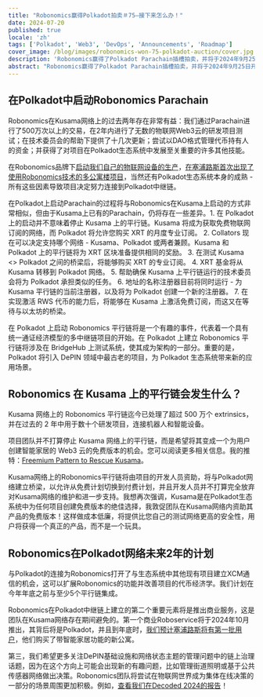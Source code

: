 ```yaml
---
title: "Robonomics赢得Polkadot拍卖＃75–接下来怎么办！"
date: 2024-07-20
published: true
locale: 'zh'
tags: ['Polkadot', 'Web3', 'DevOps', 'Announcements', 'Roadmap']
cover_image: /blog/images/robonomics-won-75-polkadot-auction/cover.jpg
description: 'Robonomics赢得了Polkadot Parachain插槽拍卖，并将于2024年9月25日开始连接到Polkadot中继链。以下是启动计划，Kusama网络上的Parachain将发生什么以及我们在接下来的2年内租用插槽期间的目标。'
abstract: "Robonomics赢得了Polkadot Parachain插槽拍卖，并将于2024年9月25日开始连接到Polkadot中继链。以下是（1）启动计划，（2）Kusama网络上的Parachain将发生什么，以及（3）我们在接下来的2年内租用插槽期间的目标。"
---
```


## 在Polkadot中启动Robonomics Parachain

Robonomics在Kusama网络上的过去两年存在非常有益：我们通过Parachain进行了500万次以上的交易，在2年内进行了无数的物联网Web3云的研发项目测试；在技术委员会的帮助下提供了十几次更新；尝试以DAO格式管理代币持有人的资金；并获得了对项目在Polkadot生态系统中发展至关重要的许多其他技能。

在Robonomics品牌下[启动我们自己的物联网设备的生产](https://x.com/RobonomicsHW)，[在塞浦路斯首次出现了使用Robonomics技术的多公寓楼项目](https://robonomics.network/blog/cyprus-residence-with-home-assistant/)，当然还有Polkadot生态系统本身的成熟 - 所有这些因素导致项目决定努力连接到Polkadot中继链。

在Polkadot上启动Parachain的过程将与Robonomics在Kusama上启动的方式非常相似，但由于Kusama上已有的Parachain，仍将存在一些差异。1. 在 Polkadot 上的启动并不意味着停止 Kusama 上的平行链。Kusama 将成为获取免费物联网订阅的网络，而 Polkadot 将允许您购买 XRT 的月度专业订阅。
2. Collators 现在可以决定支持哪个网络 - Kusama、Polkadot 或两者兼顾。Kusama 和 Polkadot 上的平行链将为 XRT 区块准备提供相同的奖励。
3. 在测试 Kusama \<\> Polkadot 之间的桥梁后，将能够购买 XRT 的专业订阅。
4. XRT 基金将从 Kusama 转移到 Polkadot 网络。
5. 帮助确保 Kusama 上平行链运行的技术委员会将为 Polkadot 承担类似的任务。
6. 地址的名称注册器目前将同时运行 - 为 Kusama 平行链的当前注册器，以及将为 Polkadot 创建一个新的注册器。
7. 在实现激活 RWS 代币的能力后，将能够在 Kusama 上激活免费订阅，而这又在等待与以太坊的桥梁。

<RbImage zoom src="/blog/images/robonomics-won-75-polkadot-auction/infographic-Robonomics-Subscription-in-Polkadot.jpg" alt="Polkadot 中的 Robonomics 订阅信息图" />

在 Polkadot 上启动 Robonomics 平行链将是一个有趣的事件，代表着一个具有统一通证经济模型的多中继链项目的开始。在 Polkadot 上建立 Robonomics 平行链将涉及在 BridgeHub 上测试系统，使其成为架构的一部分。重要的是，Polkadot 将引入 DePIN 领域中最古老的项目，为 Polkadot 生态系统带来新的应用场景。

## Robonomics 在 Kusama 上的平行链会发生什么？

Kusama 网络上的 Robonomics 平行链迄今已处理了超过 500 万个 extrinsics，并在过去的 2 年中用于数十个研发项目，连接机器人和智能设备。

项目团队并不打算停止 Kusama 网络上的平行链，而是希望将其变成一个为用户创建智能家居的 Web3 云的免费版本的机会。您可以阅读更多相关信息。我的推特：[Freemium Pattern to Rescue Kusama](https://x.com/EnsRationis/status/1742535268492615983)。

Kusama网络上的Robonomics平行链将由项目的开发人员资助，将与Polkadot网络建立桥梁，以允许从免费计划切换到付费计划，并且开发人员并不打算完全放弃对Kusama网络的维护和进一步支持。我想再次强调，Kusama是在Polkadot生态系统中为任何项目创建免费版本的绝佳选择，我敦促团队在Kusama网络内资助其产品的免费版本！这样做成本低廉，将提供比您自己的测试网络更高的安全性，用户将获得一个真正的产品，而不是一个玩具。

## Robonomics在Polkadot网络未来2年的计划

与Polkadot的连接为Robonomics打开了与生态系统中其他现有项目建立XCM通信的机会，这可以扩展Robonomics的功能并改善项目的代币经济学。我们计划在今年年底之前与至少5个平行链集成。

Robonomics在Polkadot中继链上建立的第二个重要元素将是推出商业服务，这是团队在Kusama网络存在期间避免的。第一个商业Roboservice将于2024年10月推出，其背后将是Polkadot，并且到年底时，[我们预计塞浦路斯将有第一批用户](https://robonomics.network/blog/cyprus-residence-with-home-assistant/)，他们购买了带智能家居功能的新公寓。

第三，我们希望更多关注DePIN基础设施和网络状态主题的管理问题中的链上治理话题，因为在这个方向上可能会出现新的有趣问题，比如管理街道照明或基于公共传感器网络做出决策。Robonomics团队将尝试在物联网世界成为集体在线决策的一部分的场景周围更加积极。例如，[查看我们在Decoded 2024的报告](https://robonomics.network/blog/beer-bar-decoded2024/)！

<RbImage alt="" src="/blog/images/robonomics-won-75-polkadot-auction/Robonomics-flies-into-Polkadot.gif"/>